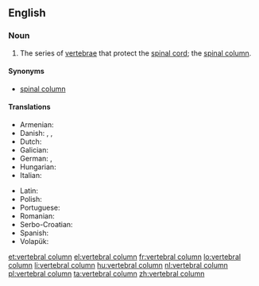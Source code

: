 ==English==

===Noun===
{{wikipedia}}
{{en-noun|head=[[vertebral]] [[column]]}}

# {{context|skeleton}} The series of [[vertebra]]e that protect the [[spinal cord]]; the [[spinal column]].

====Synonyms====
* [[spinal column]]

====Translations====
{{trans-top|vertebral column}}
* Armenian: {{t-|hy|ողնաշար|tr=oġnašar}}
* Danish: {{t-|da|hvirvelsøjle|c}}, {{t-|da|rygrad|c}}, {{t+|da|rygsøjle|c}}
* Dutch: {{t+|nl|wervelkolom|m}}
* Galician: {{t+|gl|columna vertebral|f}}
* German: {{t+|de|Wirbelsäule|f}}, {{t+|de|Rückgrat|n}}
* Hungarian: {{t+|hu|gerincoszlop}}
* Italian: {{t-|it|colonna vertebrale|f}}
{{trans-mid}}
* Latin: {{t-|la|columna vertebralis|f}}
* Polish: {{t+|pl|kręgosłup|m}}
* Portuguese: {{t+|pt|coluna vertebral|f}}
* Romanian: {{t-|ro|coloană vertebrală|f}}
* Serbo-Croatian: {{t-|sh|kralježnica|f}}
* Spanish: {{t+|es|columna vertebral|f}}
* Volapük: {{t+|vo|bäkabom}}
{{trans-bottom}}

[[et:vertebral column]]
[[el:vertebral column]]
[[fr:vertebral column]]
[[lo:vertebral column]]
[[li:vertebral column]]
[[hu:vertebral column]]
[[nl:vertebral column]]
[[pl:vertebral column]]
[[ta:vertebral column]]
[[zh:vertebral column]]